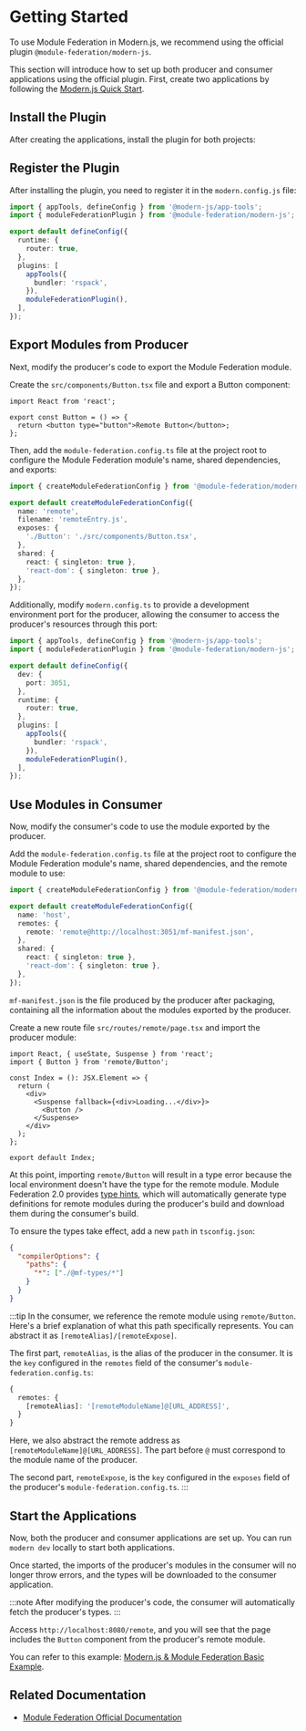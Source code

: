 # Getting Started

To use Module Federation in Modern.js, we recommend using the official plugin `@module-federation/modern-js`.

This section will introduce how to set up both producer and consumer applications using the official plugin. First, create two applications by following the [Modern.js Quick Start](/guides/get-started/quick-start).

## Install the Plugin

After creating the applications, install the plugin for both projects:


<PackageManagerTabs command="add @module-federation/modern-js" />

## Register the Plugin

After installing the plugin, you need to register it in the `modern.config.js` file:

```ts
import { appTools, defineConfig } from '@modern-js/app-tools';
import { moduleFederationPlugin } from '@module-federation/modern-js';

export default defineConfig({
  runtime: {
    router: true,
  },
  plugins: [
    appTools({
      bundler: 'rspack',
    }),
    moduleFederationPlugin(),
  ],
});
```

## Export Modules from Producer

Next, modify the producer's code to export the Module Federation module.

Create the `src/components/Button.tsx` file and export a Button component:

```tsx title="src/components/Button.tsx"
import React from 'react';

export const Button = () => {
  return <button type="button">Remote Button</button>;
};
```

Then, add the `module-federation.config.ts` file at the project root to configure the Module Federation module's name, shared dependencies, and exports:

```ts title="module-federation.config.ts"
import { createModuleFederationConfig } from '@module-federation/modern-js';

export default createModuleFederationConfig({
  name: 'remote',
  filename: 'remoteEntry.js',
  exposes: {
    './Button': './src/components/Button.tsx',
  },
  shared: {
    react: { singleton: true },
    'react-dom': { singleton: true },
  },
});
```

Additionally, modify `modern.config.ts` to provide a development environment port for the producer, allowing the consumer to access the producer's resources through this port:

```ts title="modern.config.ts"
import { appTools, defineConfig } from '@modern-js/app-tools';
import { moduleFederationPlugin } from '@module-federation/modern-js';

export default defineConfig({
  dev: {
    port: 3051,
  },
  runtime: {
    router: true,
  },
  plugins: [
    appTools({
      bundler: 'rspack',
    }),
    moduleFederationPlugin(),
  ],
});
```

## Use Modules in Consumer

Now, modify the consumer's code to use the module exported by the producer.

Add the `module-federation.config.ts` file at the project root to configure the Module Federation module's name, shared dependencies, and the remote module to use:

```ts title="module-federation.config.ts"
import { createModuleFederationConfig } from '@module-federation/modern-js';

export default createModuleFederationConfig({
  name: 'host',
  remotes: {
    remote: 'remote@http://localhost:3051/mf-manifest.json',
  },
  shared: {
    react: { singleton: true },
    'react-dom': { singleton: true },
  },
});
```

`mf-manifest.json` is the file produced by the producer after packaging, containing all the information about the modules exported by the producer.

Create a new route file `src/routes/remote/page.tsx` and import the producer module:

```tsx title="src/routes/remote/page.tsx"
import React, { useState, Suspense } from 'react';
import { Button } from 'remote/Button';

const Index = (): JSX.Element => {
  return (
    <div>
      <Suspense fallback={<div>Loading...</div>}>
        <Button />
      </Suspense>
    </div>
  );
};

export default Index;
```

At this point, importing `remote/Button` will result in a type error because the local environment doesn't have the type for the remote module. Module Federation 2.0 provides [type hints](https://module-federation.io/zh/guide/basic/type-prompt.html), which will automatically generate type definitions for remote modules during the producer's build and download them during the consumer's build.

To ensure the types take effect, add a new `path` in `tsconfig.json`:

```json title="tsconfig.json"
{
  "compilerOptions": {
    "paths": {
      "*": ["./@mf-types/*"]
    }
  }
}
```

:::tip
In the consumer, we reference the remote module using `remote/Button`. Here's a brief explanation of what this path specifically represents. You can abstract it as `[remoteAlias]/[remoteExpose]`.

The first part, `remoteAlias`, is the alias of the producer in the consumer. It is the `key` configured in the `remotes` field of the consumer's `module-federation.config.ts`:

```ts
{
  remotes: {
    [remoteAlias]: '[remoteModuleName]@[URL_ADDRESS]',
  }
}
```

Here, we also abstract the remote address as `[remoteModuleName]@[URL_ADDRESS]`. The part before `@` must correspond to the module name of the producer.

The second part, `remoteExpose`, is the `key` configured in the `exposes` field of the producer's `module-federation.config.ts`.
:::

## Start the Applications

Now, both the producer and consumer applications are set up. You can run `modern dev` locally to start both applications.

Once started, the imports of the producer's modules in the consumer will no longer throw errors, and the types will be downloaded to the consumer application.

:::note
After modifying the producer's code, the consumer will automatically fetch the producer's types.
:::

Access `http://localhost:8080/remote`, and you will see that the page includes the `Button` component from the producer's remote module.

You can refer to this example: [Modern.js & Module Federation Basic Example](https://github.com/web-infra-dev/modern-js-examples/tree/main/examples/module-federation/base).

## Related Documentation

- [Module Federation Official Documentation](https://module-federation.io/zh/guide/framework/modernjs.html)